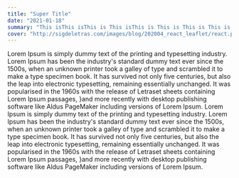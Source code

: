 ```yaml
---
title: "Super Title"
date: "2021-01-18"
summary: "This isThis isThis is This isThis is This is This is This is This isThis isThis isThis isThis isThis isThis isThis is This is This isThis isThis isThis isThis isThis isThis isThis isThis is the summary of our blog super This is the summary of our blog super This is the summary of our blog super This is the summary of our blog super "
cover: "http://sigdeletras.com/images/blog/202004_react_leaflet/react.png"
---
```


Lorem Ipsum is simply dummy text of the printing and typesetting industry. Lorem Ipsum has been the industry's standard dummy text ever since the 1500s, when an unknown printer took a galley of type and scrambled it to make a type specimen book. It has survived not only five centuries, but also the leap into electronic typesetting, remaining essentially unchanged. It was popularised in the 1960s with the release of Letraset sheets containing Lorem Ipsum passages, }and more recently with desktop publishing software like Aldus PageMaker including versions of Lorem Ipsum.
Lorem Ipsum is simply dummy text of the printing and typesetting industry. Lorem Ipsum has been the industry's standard dummy text ever since the 1500s, when an unknown printer took a galley of type and scrambled it to make a type specimen book. It has survived not only five centuries, but also the leap into electronic typesetting, remaining essentially unchanged. It was popularised in the 1960s with the release of Letraset sheets containing Lorem Ipsum passages, }and more recently with desktop publishing software like Aldus PageMaker including versions of Lorem Ipsum.